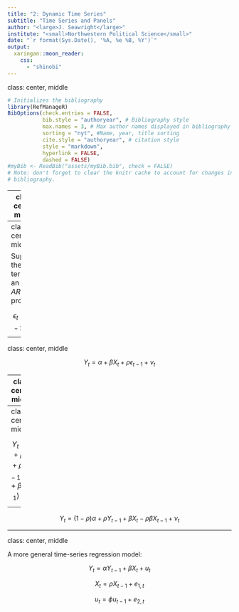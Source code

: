 ```yaml
---
title: "2: Dynamic Time Series"
subtitle: "Time Series and Panels"
author: "<large>J. Seawright</large>"
institute: "<small>Northwestern Political Science</small>" 
date: "`r format(Sys.Date(), '%A, %e %B, %Y')`"
output: 
  xaringan::moon_reader:
    css: 
      - "shinobi"
---
```

class: center, middle

```r
# Initializes the bibliography
library(RefManageR)
BibOptions(check.entries = FALSE,
           bib.style = "authoryear", # Bibliography style
           max.names = 3, # Max author names displayed in bibliography
           sorting = "nyt", #Name, year, title sorting
           cite.style = "authoryear", # citation style
           style = "markdown",
           hyperlink = FALSE,
           dashed = FALSE)
#myBib <- ReadBib("assets/myBib.bib", check = FALSE)
# Note: don't forget to clear the knitr cache to account for changes in the
# bibliography.
```

---
class: center, middle

Here is a simple time-series model:

$$Y_{t} = \alpha + \beta X_{t} + \epsilon_{t}$$

---
class: center, middle

Suppose the error term has an $AR(1)$ process.

$$\epsilon_{t} = \rho \epsilon_{t-1} + \nu_{t}$$

---
class: center, middle

$$Y_{t} = \alpha + \beta X_{t} + \rho \epsilon_{t-1} + \nu_{t}$$

---
class: center, middle

$$\epsilon_{t-1} = Y_{t-1} - \alpha + \beta X_{t-1}$$

---
class: center, middle

$$Y_{t} = \alpha + \beta X_{t} + \rho (Y_{t-1} - \alpha + \beta X_{t-1}) + \nu_{t}$$
--

$$Y_{t} = (1 - \rho) \alpha + \rho Y_{t-1} + \beta X_{t} - \rho \beta X_{t-1} + \nu_{t}$$

---
class: center, middle

A more general time-series regression model:

$$Y_{t} = \alpha Y_{t-1} + \beta X_{t} + u_{t}$$

$$X_{t} = \rho X_{t-1} + e_{1,t}$$

$$u_{t} = \phi u_{t-1} + e_{2,t}$$
